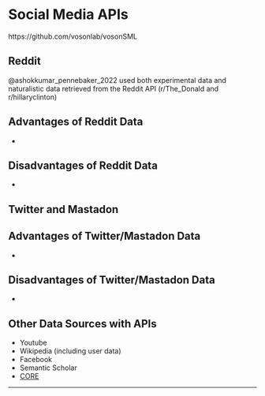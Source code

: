 # Social Media APIs {#sec-apis}

https://github.com/vosonlab/vosonSML 


## Reddit

@ashokkumar_pennebaker_2022 used both experimental data and naturalistic data retrieved from the Reddit API (r/The_Donald and r/hillaryclinton)

::: {.callout-tip icon="false"}
## Advantages of Reddit Data

-   
:::

::: {.callout-important icon="false"}
## Disadvantages of Reddit Data

-   
:::

## Twitter and Mastadon

::: {.callout-tip icon="false"}
## Advantages of Twitter/Mastadon Data

-   
:::

::: {.callout-important icon="false"}
## Disadvantages of Twitter/Mastadon Data

-   
:::

## Other Data Sources with APIs

- Youtube
- Wikipedia (including user data)
- Facebook
- Semantic Scholar
- [CORE](https://core.ac.uk/services/dataset)

------------------------------------------------------------------------


